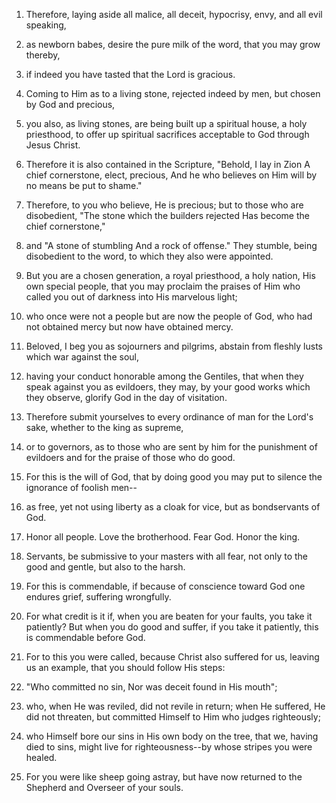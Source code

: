
1. Therefore, laying aside all malice, all deceit, hypocrisy, envy, and all evil speaking,

2. as newborn babes, desire the pure milk of the word, that you may grow thereby,

3. if indeed you have tasted that the Lord is gracious.

4. Coming to Him as to a living stone, rejected indeed by men, but chosen by God and precious,

5. you also, as living stones, are being built up a spiritual house, a holy priesthood, to offer up spiritual sacrifices acceptable to God through Jesus Christ.

6. Therefore it is also contained in the Scripture, "Behold, I lay in Zion A chief cornerstone, elect, precious, And he who believes on Him will by no means be put to shame."

7. Therefore, to you who believe, He is precious; but to those who are disobedient, "The stone which the builders rejected Has become the chief cornerstone,"

8. and "A stone of stumbling And a rock of offense." They stumble, being disobedient to the word, to which they also were appointed.

9. But you are a chosen generation, a royal priesthood, a holy nation, His own special people, that you may proclaim the praises of Him who called you out of darkness into His marvelous light;

10. who once were not a people but are now the people of God, who had not obtained mercy but now have obtained mercy.

11. Beloved, I beg you as sojourners and pilgrims, abstain from fleshly lusts which war against the soul,

12. having your conduct honorable among the Gentiles, that when they speak against you as evildoers, they may, by your good works which they observe, glorify God in the day of visitation.

13. Therefore submit yourselves to every ordinance of man for the Lord's sake, whether to the king as supreme,

14. or to governors, as to those who are sent by him for the punishment of evildoers and for the praise of those who do good.

15. For this is the will of God, that by doing good you may put to silence the ignorance of foolish men--

16. as free, yet not using liberty as a cloak for vice, but as bondservants of God.

17. Honor all people. Love the brotherhood. Fear God. Honor the king.

18. Servants, be submissive to your masters with all fear, not only to the good and gentle, but also to the harsh.

19. For this is commendable, if because of conscience toward God one endures grief, suffering wrongfully.

20. For what credit is it if, when you are beaten for your faults, you take it patiently? But when you do good and suffer, if you take it patiently, this is commendable before God.

21. For to this you were called, because Christ also suffered for us, leaving us an example, that you should follow His steps:

22. "Who committed no sin, Nor was deceit found in His mouth";

23. who, when He was reviled, did not revile in return; when He suffered, He did not threaten, but committed Himself to Him who judges righteously;

24. who Himself bore our sins in His own body on the tree, that we, having died to sins, might live for righteousness--by whose stripes you were healed.

25. For you were like sheep going astray, but have now returned to the Shepherd and Overseer of your souls.



